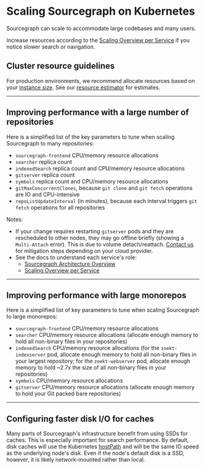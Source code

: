 # Scaling Sourcegraph on Kubernetes

Sourcegraph can scale to accommodate large codebases and many users.

Increase resources according to the [Scaling Overview per Service](/admin/deploy/scale) if you notice slower search or navigation.

## Cluster resource guidelines

For production environments, we recommend allocate resources based on your [instance size](/admin/deploy/instance-size). See our [resource estimator](/admin/deploy/resource_estimator) for estimates.

---

## Improving performance with a large number of repositories

Here is a simplified list of the key parameters to tune when scaling Sourcegraph to many repositories:

- `sourcegraph-frontend` CPU/memory resource allocations
- `searcher` replica count
- `indexedSearch` replica count and CPU/memory resource allocations
- `gitserver` replica count
- `symbols` replica count and CPU/memory resource allocations
- `gitMaxConcurrentClones`, because `git clone` and `git fetch` operations are IO and CPU-intensive
- `repoListUpdateInterval` (in minutes), because each interval triggers `git fetch` operations for all repositories

Notes:

- If your change requires restarting `gitserver` pods and they are rescheduled to other nodes, they may go offline briefly (showing a `Multi-Attach` error). This is due to volume detach/reattach. [Contact us](https://about.sourcegraph.com/contact/) for mitigation steps depending on your cloud provider.
- See the docs to understand each service's role:
  - [Sourcegraph Architecture Overview](https://docs-legacy.sourcegraph.com/dev/background-information/architecture)
  - [Scaling Overview per Service](/admin/deploy/scale)

---

## Improving performance with large monorepos

Here is a simplified list of key parameters to tune when scaling Sourcegraph to large monorepos:

- `sourcegraph-frontend` CPU/memory resource allocations
- `searcher` CPU/memory resource allocations (allocate enough memory to hold all non-binary files in your repositories)
- `indexedSearch` CPU/memory resource allocations (for the `zoekt-indexserver` pod, allocate enough memory to hold all non-binary files in your largest repository; for the `zoekt-webserver` pod, allocate enough memory to hold ~2.7x the size of all non-binary files in your repositories)
- `symbols` CPU/memory resource allocations
- `gitserver` CPU/memory resource allocations (allocate enough memory to hold your Git packed bare repositories)

---

## Configuring faster disk I/O for caches

Many parts of Sourcegraph's infrastructure benefit from using SSDs for caches. This is especially
important for search performance. By default, disk caches will use the
Kubernetes [hostPath](https://kubernetes.io/docs/concepts/storage/volumes/#hostpath) and will be the
same IO speed as the underlying node's disk. Even if the node's default disk is a SSD, however, it
is likely network-mounted rather than local.
